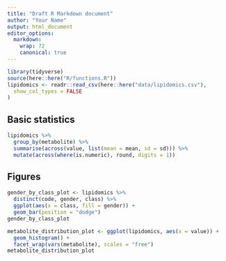 ```yaml
---
title: "Draft R Markdown document"
author: "Your Name"
output: html_document
editor_options:
  markdown:
    wrap: 72
    canonical: true
---
```


```r
library(tidyverse)
source(here::here("R/functions.R"))
lipidomics <- readr::read_csv(here::here("data/lipidomics.csv"),
  show_col_types = FALSE
)
```

## Basic statistics

```r
lipidomics %>%
  group_by(metabolite) %>%
  summarise(across(value, list(mean = mean, sd = sd))) %>%
  mutate(across(where(is.numeric), round, digits = 1))
```

## Figures

```r
gender_by_class_plot <- lipidomics %>%
  distinct(code, gender, class) %>%
  ggplot(aes(x = class, fill = gender)) +
  geom_bar(position = "dodge")
gender_by_class_plot
```

```r
metabolite_distribution_plot <- ggplot(lipidomics, aes(x = value)) +
  geom_histogram() +
  facet_wrap(vars(metabolite), scales = "free")
metabolite_distribution_plot
```
